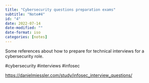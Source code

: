 ```yaml
---
title: "Cybersecurity questions preparation exams"
subtitle: "Note#4"
id: "4"
date: 2022-07-14
date-modified: ""
date-format: iso
categories: [notes]
---
```

Some references about how to prepare for technical interviews for a cybersecurity role.

#cybersecurity #interviews #infosec

<https://danielmiessler.com/study/infosec_interview_questions/>
